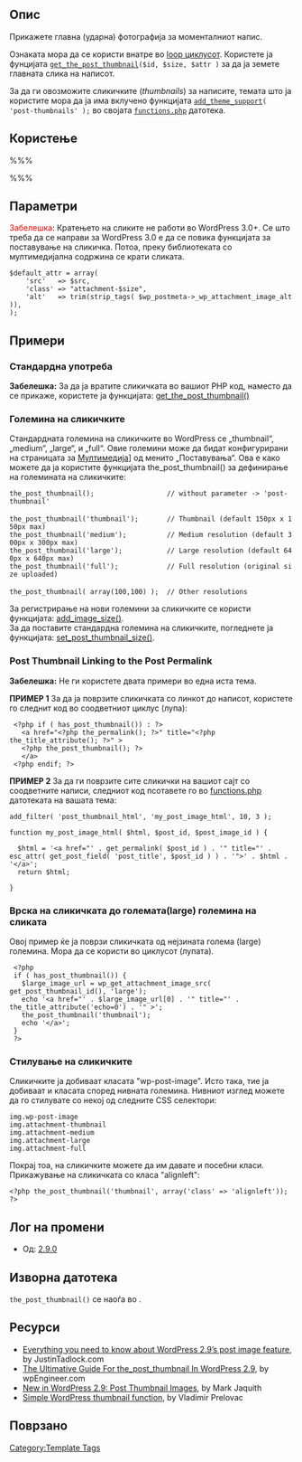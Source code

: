 {{Languages|
{{en|Function Reference/the_post_thumbnail}}
{{it|Riferimento funzioni/the_post_thumbnail}}
{{ja|テンプレートタグ/the_post_thumbnail}}
{{mk|Функција: the_post_thumbnail}}
}}

== Опис ==

Прикажете главна (ударна) фотографија за моменталниот напис.

Ознаката мора да се користи внатре во [http://codex.wordpress.org/The_Loop loop циклусот]. Користете ја фунцијата <code>[[Function Reference/get_the_post_thumbnail|get_the_post_thumbnail]]($id, $size, $attr )</code> за да ја земете главната слика на написот.

За да ги овозможите сликичките (<em>thumbnails</em>) за написите, темата што ја користите мора да ја има вклучено функцијата <code>[[Function Reference/add theme support|add_theme_support]]( 'post-thumbnails' );</code> во својата <tt>[[Theme_Development#Functions_File|functions.php]]</tt> датотека.

== Користење ==

%%% <?php the_post_thumbnail( $size, $attr ); ?> %%%

== Параметри ==

{{Parameter|$size|string/array|Големина на сликата. Клучен збор од типот: thumbnail, medium, large или full, или сопствена големина дефинирана со [[Function Reference/add image size|add_image_size()]], или низа од 2 елементи за ширина и висина на сликата, пр:. array(32,32)
|Optional|'post-thumbnail', што темата ја поставува користејќи [[Function Reference/set_post_thumbnail_size|set_post_thumbnail_size]]. }}

<font color="red">Забелешка</font>: Кратењето на сликите не работи во WordPress 3.0+. Се што треба да се направи за WordPress 3.0 е да се повика функцијата за поставување на сликичка. Потоа, преку библиотеката со мултимедијална содржина се крати сликата.

{{Parameter|$attr|array|Низа од атрибути. За повеќе детали, разгледајте го изворниот код на функцијата врз која се заснова <code>the_post_thumbnail</code: <code>wp_get_attachment_image</code>|Optional|None}}

<pre>
$default_attr = array(
	'src'	=> $src,
	'class'	=> "attachment-$size",
	'alt'	=> trim(strip_tags( $wp_postmeta->_wp_attachment_image_alt )),
);
</pre>

== Примери ==

=== Стандардна употреба ===

 <?php 
 if ( has_post_thumbnail() ) { // check if the post has a Post Thumbnail assigned to it.
   the_post_thumbnail();
 } 
 ?>
 <?php the_content(); ?>

'''Забелешка:''' За да ја вратите сликичката во вашиот PHP код, наместо да се прикаже, користете ја функцијата: [[Function Reference/get_the_post_thumbnail|get_the_post_thumbnail()]]

=== Големина на сликичките  ===

Стандардната големина на сликичките во WordPress се „thumbnail“, „medium“, „large“, и „full“. Овие големини може да бидат конфигурирани на страницата за [http://codex.wordpress.org/Settings_Media_SubPanel Мултимедија]] од менито „Поставувања“. Ова е како можете да ја користите функцијата the_post_thumbnail() за дефинирање на големината на сликичките:

 the_post_thumbnail();                  // without parameter -> 'post-thumbnail'
 
 the_post_thumbnail('thumbnail');       // Thumbnail (default 150px x 150px max)
 the_post_thumbnail('medium');          // Medium resolution (default 300px x 300px max)
 the_post_thumbnail('large');           // Large resolution (default 640px x 640px max)
 the_post_thumbnail('full');            // Full resolution (original size uploaded)
 
 the_post_thumbnail( array(100,100) );  // Other resolutions

За регистрирање на нови големини за сликичките се користи функцијата: [[Function Reference/add_image_size|add_image_size()]].
<br />
За да поставите стандардна големина на сликичките, погледнете ја функцијата: [[Function Reference/set_post_thumbnail_size|set_post_thumbnail_size()]].

=== Post Thumbnail Linking to the Post Permalink ===

'''Забелешка:''' Не ги користете двата примери во една иста тема.

'''ПРИМЕР 1'''
За да ја поврзите сликичката со линкот до написот, користете го следнит код во соодветниот циклус (лупа):

 <pre>
 <?php if ( has_post_thumbnail()) : ?>
   <a href="<?php the_permalink(); ?>" title="<?php the_title_attribute(); ?>" >
   <?php the_post_thumbnail(); ?>
   </a>
 <?php endif; ?></pre>

'''ПРИМЕР 2'''
За да ги поврзите сите сликички на вашиот сајт со соодветните написи, следниот код псотавете го во [[Theme_Development#Functions_File|functions.php]] датотеката на вашата тема:

<pre>add_filter( 'post_thumbnail_html', 'my_post_image_html', 10, 3 );

function my_post_image_html( $html, $post_id, $post_image_id ) {

  $html = '<a href="' . get_permalink( $post_id ) . '" title="' . esc_attr( get_post_field( 'post_title', $post_id ) ) . '">' . $html . '</a>';
  return $html;

}</pre>

=== Врска на сликичката до големата(large) големина на сликата ===

Овој пример ќе ја поврзи сликичката од нејзината голема (large) големина. Мора да се користи во циклусот (лупата).

 <pre>
 <?php 
 if ( has_post_thumbnail()) {
   $large_image_url = wp_get_attachment_image_src( get_post_thumbnail_id(), 'large');
   echo '<a href="' . $large_image_url[0] . '" title="' . the_title_attribute('echo=0') . '" >';
   the_post_thumbnail('thumbnail');
   echo '</a>';
 }
 ?></pre>

=== Стилување на сликичките ===

Сликичките ја добиваат класата "wp-post-image". Исто така, тие ја добиваат и класата според нивната големина. Нивниот изглед можете да го стилувате со некој од следните CSS селектори:

 img.wp-post-image
 img.attachment-thumbnail
 img.attachment-medium
 img.attachment-large
 img.attachment-full

Покрај тоа, на сликичките можете да им давате и посебни класи.
<br>
Прикажување на сликичката со класа "alignleft":
<pre><?php the_post_thumbnail('thumbnail', array('class' => 'alignleft')); ?></pre>

== Лог на промени ==

* Од: [[Version 2.9|2.9.0]]

== Изворна датотека ==

<tt>the_post_thumbnail()</tt> се наоѓа во {{Trac|wp-includes/post-thumbnail-template.php}}.

== Ресурси ==

* [http://justintadlock.com/archives/2009/11/16/everything-you-need-to-know-about-wordpress-2-9s-post-image-feature Everything you need to know about WordPress 2.9’s post image feature], by JustinTadlock.com
* [http://wpengineer.com/the-ultimative-guide-for-the_post_thumbnail-in-wordpress-2-9/ The Ultimative Guide For the_post_thumbnail In WordPress 2.9], by wpEngineer.com
* [http://markjaquith.wordpress.com/2009/12/23/new-in-wordpress-2-9-post-thumbnail-images/ New in WordPress 2.9: Post Thumbnail Images], by Mark Jaquith
* [http://www.prelovac.com/vladimir/simple-wordpress-thumbnail-function Simple WordPress thumbnail function], by Vladimir Prelovac

== Поврзано ==

{{Post Thumbnail Tags}}

{{Tag Footer}}

[[Category:Template Tags]]
